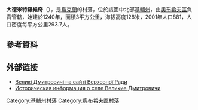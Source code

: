 <!-- 檔案不存在 [[Image:velyki-dmytrovychi-tekhan.jpg|right]] -->

{{coord|50|11|59|N|30|33|5|E|scale:30000|display=title}}

'''大德米特羅維奇'''（{{lang-uk|Великі Дмитровичі}}），是[[烏克蘭|烏克蘭]]的村落，位於該國中北部[[基輔州|基輔州]]，由[[奧布希夫區|奧布希夫區]]負責管轄，始建於1240年，面積3平方公里，海拔高度128米，2001年人口881，人口密度每平方公里293.7人。

==參考資料==
{{reflist}}

==外部链接==
* [http://gska2.rada.gov.ua/pls/z7502/A005?rf7571=16175 Великі Дмитровичі на сайті Верховної Ради]{{dead link|date=2017年12月 |bot=InternetArchiveBot |fix-attempted=yes }}
* [http://www.surnameindex.info/info/kiev/kiev/velikiedmitrovichi/index.html Историческая информация о селе Великие Дмитровичи] {{Wayback|url=http://www.surnameindex.info/info/kiev/kiev/velikiedmitrovichi/index.html |date=20210208040544 }} {{ref-ru}}

{{DEFAULTSORT:Великі Дмитровичі}}
[[Category:基輔州村落|Category:基輔州村落]]
[[Category:奧布希夫區村落|Category:奧布希夫區村落]]


{{Kiev-geo-stub}}